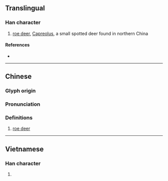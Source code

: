 {{also|麅}}
{{character info/new}}
==Translingual==

===Han character===
{{Han char|rn=94|rad=犬|as=05|sn=8|four=|canj=KHPRU|ids=⿰犭包}}

# [[roe deer]], [[Capreolus]], a small spotted deer found in northern China

====References====
* {{Han ref|kx=0708.240|dkj=20328|dj=1121.080|hdz=21341.080|uh=72CD|ud=29389}}

----

==Chinese==
{{zh-forms}}

===Glyph origin===
{{Han etym}}

===Pronunciation===
{{zh-pron
|m=páo
|c=paau4
|mc=y
|oc=y
|cat=
}}

===Definitions===
{{zh-hanzi}}

# [[roe deer]]

----

==Vietnamese==

===Han character===
{{vi-hantu|bào|rs=犬05}}

# {{defn|lang=vi}}

{{cln|vi|Han tu}}
